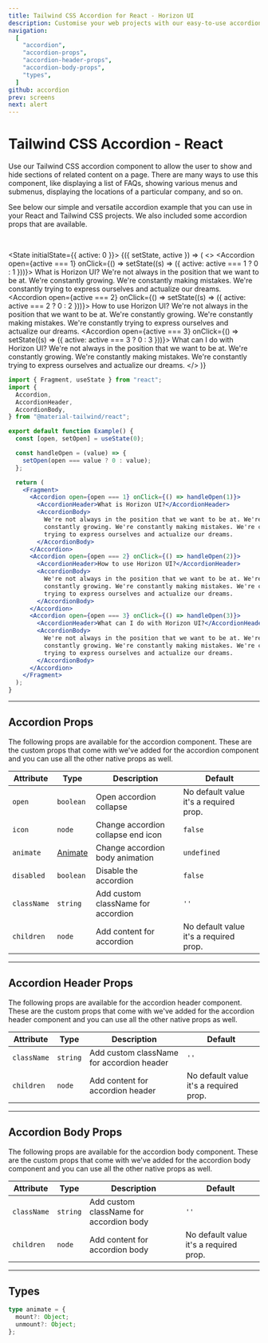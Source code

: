 ```yaml
---
title: Tailwind CSS Accordion for React - Horizon UI
description: Customise your web projects with our easy-to-use accordion component for Tailwind CSS and React using Material Design guidelines.
navigation:
  [
    "accordion",
    "accordion-props",
    "accordion-header-props",
    "accordion-body-props",
    "types",
  ]
github: accordion
prev: screens
next: alert
---
```


# Tailwind CSS Accordion - React

Use our Tailwind CSS accordion component to allow the user to show and hide sections of related content on a page. There are many ways to use this component, like displaying a list of FAQs, showing various menus and submenus, displaying the locations of a particular company, and so on.

See below our simple and versatile accordion example that you can use in your React and Tailwind CSS projects. We also included some accordion props that are available.

<br />

<State initialState={{ active: 0 }}>
  <ComponentDemo id='accordion'>
    <Observe>
      {({ setState, active }) => (
        <>
          <Accordion
            open={active === 1}
            onClick={() => setState((s) => ({ active: active === 1 ? 0 : 1 }))}>
            <AccordionHeader>What is Horizon UI?</AccordionHeader>
            <AccordionBody>
              We're not always in the position that we want to be at. We're
              constantly growing. We're constantly making mistakes. We're
              constantly trying to express ourselves and actualize our dreams.
            </AccordionBody>
          </Accordion>
          <Accordion
            open={active === 2}
            onClick={() => setState((s) => ({ active: active === 2 ? 0 : 2 }))}>
            <AccordionHeader>How to use Horizon UI?</AccordionHeader>
            <AccordionBody>
              We're not always in the position that we want to be at. We're
              constantly growing. We're constantly making mistakes. We're
              constantly trying to express ourselves and actualize our dreams.
            </AccordionBody>
          </Accordion>
          <Accordion
            open={active === 3}
            onClick={() => setState((s) => ({ active: active === 3 ? 0 : 3 }))}>
            <AccordionHeader>What can I do with Horizon UI?</AccordionHeader>
            <AccordionBody>
              We're not always in the position that we want to be at. We're
              constantly growing. We're constantly making mistakes. We're
              constantly trying to express ourselves and actualize our dreams.
            </AccordionBody>
          </Accordion>
        </>
      )}
    </Observe>
  </ComponentDemo>
</State>

```jsx showLineNumbers
import { Fragment, useState } from "react";
import {
  Accordion,
  AccordionHeader,
  AccordionBody,
} from "@material-tailwind/react";

export default function Example() {
  const [open, setOpen] = useState(0);

  const handleOpen = (value) => {
    setOpen(open === value ? 0 : value);
  };

  return (
    <Fragment>
      <Accordion open={open === 1} onClick={() => handleOpen(1)}>
        <AccordionHeader>What is Horizon UI?</AccordionHeader>
        <AccordionBody>
          We're not always in the position that we want to be at. We're
          constantly growing. We're constantly making mistakes. We're constantly
          trying to express ourselves and actualize our dreams.
        </AccordionBody>
      </Accordion>
      <Accordion open={open === 2} onClick={() => handleOpen(2)}>
        <AccordionHeader>How to use Horizon UI?</AccordionHeader>
        <AccordionBody>
          We're not always in the position that we want to be at. We're
          constantly growing. We're constantly making mistakes. We're constantly
          trying to express ourselves and actualize our dreams.
        </AccordionBody>
      </Accordion>
      <Accordion open={open === 3} onClick={() => handleOpen(3)}>
        <AccordionHeader>What can I do with Horizon UI?</AccordionHeader>
        <AccordionBody>
          We're not always in the position that we want to be at. We're
          constantly growing. We're constantly making mistakes. We're constantly
          trying to express ourselves and actualize our dreams.
        </AccordionBody>
      </Accordion>
    </Fragment>
  );
}
```

---

## Accordion Props

<span id='accordion-props' className='scroll-mt-48' />
The following props are available for the accordion component. These are the custom
props that come with we've added for the accordion component and you can use all
the other native props as well.

| Attribute   | Type                       | Description                        | Default                                |
| ----------- | -------------------------- | ---------------------------------- | -------------------------------------- |
| `open`      | <Code small>boolean</Code> | Open accordion collapse            | No default value it's a required prop. |
| `icon`      | <Code small>node</Code>    | Change accordion collapse end icon | <Code small>false</Code>               |
| `animate`   | [Animate](#types)          | Change accordion body animation    | <Code small>undefined</Code>           |
| `disabled`  | <Code small>boolean</Code> | Disable the accordion              | <Code small>false</Code>               |
| `className` | <Code small>string</Code>  | Add custom className for accordion | `''`                                   |
| `children`  | <Code small>node</Code>    | Add content for accordion          | No default value it's a required prop. |

---

## Accordion Header Props

<span id='accordion-header-props' className='scroll-mt-48' />
The following props are available for the accordion header component. These are the
custom props that come with we've added for the accordion header component and you
can use all the other native props as well.

| Attribute   | Type                      | Description                               | Default                                |
| ----------- | ------------------------- | ----------------------------------------- | -------------------------------------- |
| `className` | <Code small>string</Code> | Add custom className for accordion header | `''`                                   |
| `children`  | <Code small>node</Code>   | Add content for accordion header          | No default value it's a required prop. |

---

## Accordion Body Props

<span id='accordion-body-props' className='scroll-mt-48' />
The following props are available for the accordion body component. These are the
custom props that come with we've added for the accordion body component and you
can use all the other native props as well.

| Attribute   | Type                      | Description                             | Default                                |
| ----------- | ------------------------- | --------------------------------------- | -------------------------------------- |
| `className` | <Code small>string</Code> | Add custom className for accordion body | `''`                                   |
| `children`  | <Code small>node</Code>   | Add content for accordion body          | No default value it's a required prop. |

---

## Types

<span id='types' className='scroll-mt-48' />

```ts
type animate = {
  mount?: Object;
  unmount?: Object;
};
```
